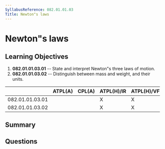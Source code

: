 ```yaml
---
SyllabusReference: 082.01.01.03
Title: Newton"s laws
---
```


# Newton"s laws

## Learning Objectives

1. **082.01.01.03.01** -- State and interpret Newton"s three laws of motion.
2. **082.01.01.03.02** -- Distinguish between mass and weight, and their units.

|                 | ATPL(A) | CPL(A) | ATPL(H)/IR | ATPL(H)/VFR | CPL(H) | IR  | CBIR(A) |
| --------------- | ------- | ------ | ---------- | ----------- | ------ | --- | ------- |
| 082.01.01.03.01 |         |        | X          | X           | X      |     |         |
| 082.01.01.03.02 |         |        | X          | X           | X      |     |         |

## Summary

## Questions
